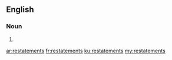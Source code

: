 ==English==

===Noun===
{{head|en|plural}}

# {{plural of|restatement|lang=en|nocat=1}}

[[ar:restatements]]
[[fr:restatements]]
[[ku:restatements]]
[[my:restatements]]